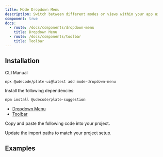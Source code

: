 ```yaml
---
title: Mode Dropdown Menu
description: Switch between different modes or views within your app using a dropdown menu.
component: true
docs:
  - route: /docs/components/dropdown-menu
    title: Dropdown Menu
  - route: /docs/components/toolbar
    title: Toolbar
---
```


<ComponentPreview name="playground-demo" id="basicnodes" />

## Installation

<Tabs defaultValue="cli">

<TabsList>
<TabsTrigger value="cli">CLI</TabsTrigger>
<TabsTrigger value="manual">Manual</TabsTrigger>
</TabsList>
<TabsContent value="cli">

```bash
npx @udecode/plate-ui@latest add mode-dropdown-menu
```

</TabsContent>

<TabsContent value="manual">

<Steps>

<Step>

Install the following dependencies:

```bash
npm install @udecode/plate-suggestion
```

- [Dropdown Menu](/docs/components/dropdown-menu)
- [Toolbar](/docs/components/toolbar)

</Step>

<Step>

Copy and paste the following code into your project.

</Step>

<ComponentSource name="mode-dropdown-menu" />

<Step>

Update the import paths to match your project setup.

</Step>

</Steps>

</TabsContent>

</Tabs>

## Examples

<ComponentSource src="../../templates/plate-playground/src/components/plate-ui/fixed-toolbar-buttons.tsx" />

